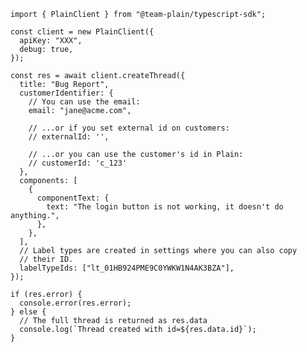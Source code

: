 ```tsx
import { PlainClient } from "@team-plain/typescript-sdk";

const client = new PlainClient({
  apiKey: "XXX",
  debug: true,
});

const res = await client.createThread({
  title: "Bug Report",
  customerIdentifier: {
    // You can use the email:
    email: "jane@acme.com",

    // ...or if you set external id on customers:
    // externalId: '',

    // ...or you can use the customer's id in Plain:
    // customerId: 'c_123'
  },
  components: [
    {
      componentText: {
        text: "The login button is not working, it doesn't do anything.",
      },
    },
  ],
  // Label types are created in settings where you can also copy
  // their ID.
  labelTypeIds: ["lt_01HB924PME9C0YWKW1N4AK3BZA"],
});

if (res.error) {
  console.error(res.error);
} else {
  // The full thread is returned as res.data
  console.log(`Thread created with id=${res.data.id}`);
}
```
